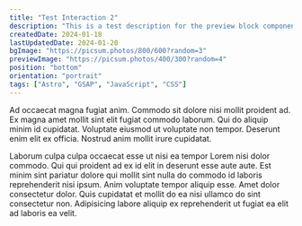 ```yaml
---
title: "Test Interaction 2"
description: "This is a test description for the preview block component to demonstrate how it looks and functions."
createdDate: 2024-01-18
lastUpdatedDate: 2024-01-20
bgImage: "https://picsum.photos/800/600?random=3"
previewImage: "https://picsum.photos/400/300?random=4"
position: "bottom"
orientation: "portrait"
tags: ["Astro", "GSAP", "JavaScript", "CSS"]
---
```


Ad occaecat magna fugiat anim. Commodo sit dolore nisi mollit proident ad. Ex magna amet mollit sint elit fugiat commodo laborum. Qui do aliquip minim id cupidatat. Voluptate eiusmod ut voluptate non tempor. Deserunt enim elit ex officia. Nostrud anim mollit irure cupidatat.

Laborum culpa culpa occaecat esse ut nisi ea tempor Lorem nisi dolor commodo. Qui qui proident ad ex id elit in deserunt esse aute aute. Est minim sint pariatur dolore qui mollit sint nulla do commodo id laboris reprehenderit nisi ipsum. Anim voluptate tempor aliquip esse. Amet dolor consectetur dolor. Quis cupidatat et mollit do ea nisi ullamco do sint consectetur non. Adipisicing labore aliquip ex reprehenderit ut fugiat ea elit ad laboris ea velit.
